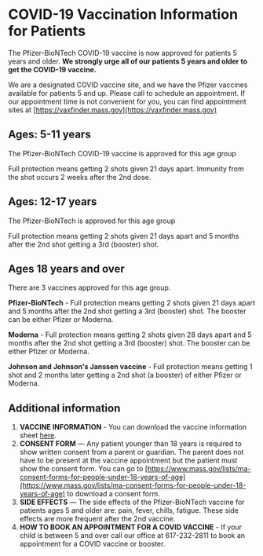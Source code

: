 
# COVID-19 Vaccination Information for Patients

The Pfizer-BioNTech COVID-19 vaccine is now approved for patients 5 years and
older. **We strongly urge all of our patients 5 years and older to get the
COVID-19 vaccine.**

We are a designated COVID vaccine site, and we have the Pfizer vaccines available for patients 5 and up. Please call to schedule an appointment. If our appointment time is not convenient for you, you can find appointment sites at [https://vaxfinder.mass.gov](https://vaxfinder.mass.gov)

## Ages: 5-11 years

The Pfizer-BioNTech COVID-19 vaccine is approved for this age group

Full protection means getting 2 shots given 21 days apart. Immunity from the shot occurs 2 weeks after the 2nd dose.

## Ages: 12-17 years

The Pfizer-BioNTech is approved for this age group

Full protection means getting 2 shots given 21 days apart and 5 months after the 2nd shot getting a 3rd (booster) shot.

## Ages 18 years and over

There are 3 vaccines approved for this age group.

**Pfizer-BioNTech** - Full protection means getting 2 shots given 21 days apart and 5 months after the 2nd shot getting a 3rd (booster) shot. The booster can be either Pfizer or Moderna. 

**Moderna** - Full protection means getting 2 shots given 28 days apart and 5 months after the 2nd shot getting a 3rd (booster) shot. The booster can be either Pfizer or Moderna. 

**Johnson and Johnson's Janssen vaccine** - Full protection means getting 1 shot and 2 months later getting a 2nd shot (a booster) of either Pfizer or Moderna. 

## Additional information

1. **VACCINE INFORMATION** - You can download the vaccine information sheet [here](https://www.fda.gov/media/153717/download).
1. **CONSENT FORM** — Any patient younger than 18 years is required to show written
consent from a parent or guardian. The parent does not have to be present at the
vaccine appointment but the patient must show the consent form. You can go to
[https://www.mass.gov/lists/ma-consent-forms-for-people-under-18-years-of-age](https://www.mass.gov/lists/ma-consent-forms-for-people-under-18-years-of-age)
to download a consent form. 
2. **SIDE EFFECTS** — The side effects of the Pfizer-BioNTech vaccine for patients
ages 5 and older are: pain, fever, chills,
fatigue. These side effects are more frequent after the 2nd vaccine. 
3. **HOW TO BOOK AN APPOINTMENT FOR A COVID VACCINE** - If your child is between 5 and over call our office at 617-232-2811 to book an appointment for a COVID vaccine or booster.

